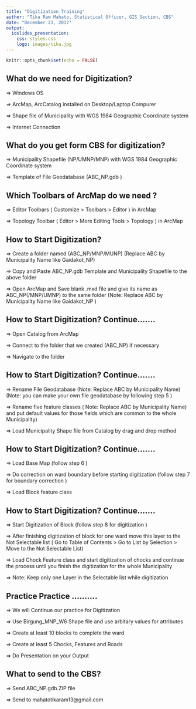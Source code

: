 ```yaml
---
title: "Digitization Training"
author: "Tika Ram Mahato, Statistical Officer, GIS Section, CBS"
date: "December 23, 2017"
output: 
  ioslides_presentation: 
    css: styles.css
    logo: images/tika.jpg
---
```


```r
knitr::opts_chunk$set(echo = FALSE)
```


## What do we need for Digitization? 

  => Windows OS

  => ArcMap, ArcCatalog installed on Desktop/Laptop Compurer

  => Shape file of Municipality with WGS 1984 Geographic Coordinate system

  => Internet Connection
 
## What do you get form CBS for digitization?

  => Municipality Shapefile (NP/UMNP/MNP) with WGS 1984 Geographic Coordinate system
 
  => Template of File Geodatabase (ABC_NP.gdb )

## Which Toolbars of ArcMap do we need ?

  => Editor Toolbars ( Customize > Toolbars > Editor ) in ArcMap

  => Topology Toolbar ( Editor > More Editing Tools > Topology ) in ArcMap

## How to Start Digitization?

  => Create a folder named (ABC_NP/MNP/MUNP) (Replace  ABC by Municipality Name like Gaidakot_NP)

  => Copy and Paste ABC_NP.gdb Template and Municipality Shapefile to the above folder
 
  => Open ArcMap and Save blank .mxd  file and give its name as ABC_NP(/MNP/UMNP) to the same folder (Note:  Replace  ABC by    Municipality Name like Gaidakot_NP )
 
## How to Start Digitization? Continue.......
 
  => Open Catalog from ArcMap
 
  => Connect to the folder that we created (ABC_NP) if necessary
 
  => Navigate to the folder
 
## How to Start Digitization? Continue.......
 
  => Rename File Geodatabase (Note: Replace ABC by Municipality Name) (Note: you can make your own file geodatabase by following step 5 )
 
  => Rename five feature classes ( Note: Replace ABC by Municipality Name) and put default values for those fields which are common to the whole Municipality)
 
  => Load Municipality Shape file from Catalog by drag and drop method
 
## How to Start Digitization? Continue.......
 
  => Load Base Map (follow step 6 )
 
  => Do correction on ward boundary before starting digitization (follow step 7 for boundary correction )
 
  => Load Block feature class
 
## How to Start Digitization? Continue.......
 
  => Start Digitization of Block (follow step 8 for digitization )
 
  => After finishing digitization of block for one ward move this layer to the Not Selectable list ( Go to Table of Contents > Go to List by Selection > Move to the Not Selectable List)
 
  => Load Chock Feature class and start digitization of chocks and continue the process until you finish the digitization for the whole Municipality
 
 => Note:  Keep only one Layer in the Selectable list while digitization
 
## Practice Practice ..........

 => We will Continue our practice for Digitization

 => Use Birgung_MNP_W6 Shape file and use arbitary values for attributes

 => Create at least 10 blocks to complete the ward

 => Create at least 5 Chocks, Features and Roads 
 
 => Do Presentation on your Output


## What to send to the CBS?
 
 => Send ABC_NP.gdb.ZIP file
 
 => Send to mahatotikaram13@gmail.com
